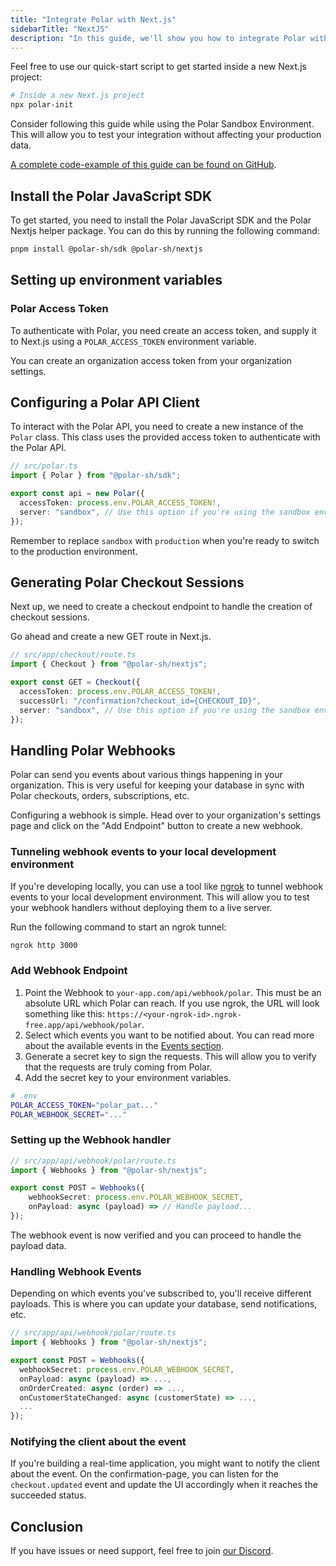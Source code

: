 ```yaml
---
title: "Integrate Polar with Next.js"
sidebarTitle: "NextJS"
description: "In this guide, we'll show you how to integrate Polar with Next.js."
---
```


Feel free to use our quick-start script to get started inside a new Next.js project:

```bash
# Inside a new Next.js project
npx polar-init
```

Consider following this guide while using the Polar Sandbox Environment. This will allow you to test your integration without affecting your production data.

[A complete code-example of this guide can be found on GitHub](https://github.com/polarsource/polar-next).

## Install the Polar JavaScript SDK

To get started, you need to install the Polar JavaScript SDK and the Polar Nextjs helper package. You can do this by running the following command:

```bash
pnpm install @polar-sh/sdk @polar-sh/nextjs
```

## Setting up environment variables

### Polar Access Token

To authenticate with Polar, you need create an access token, and supply it to Next.js using a `POLAR_ACCESS_TOKEN` environment variable.

You can create an organization access token from your organization settings.

## Configuring a Polar API Client

To interact with the Polar API, you need to create a new instance of the `Polar` class. This class uses the provided access token to authenticate with the Polar API.

```typescript
// src/polar.ts
import { Polar } from "@polar-sh/sdk";

export const api = new Polar({
  accessToken: process.env.POLAR_ACCESS_TOKEN!,
  server: "sandbox", // Use this option if you're using the sandbox environment - else use 'production' or omit the parameter
});
```

Remember to replace `sandbox` with `production` when you're ready to switch to the production environment.

## Generating Polar Checkout Sessions

Next up, we need to create a checkout endpoint to handle the creation of checkout sessions.

Go ahead and create a new GET route in Next.js.

```typescript
// src/app/checkout/route.ts
import { Checkout } from "@polar-sh/nextjs";

export const GET = Checkout({
  accessToken: process.env.POLAR_ACCESS_TOKEN!,
  successUrl: "/confirmation?checkout_id={CHECKOUT_ID}",
  server: "sandbox", // Use this option if you're using the sandbox environment - else use 'production' or omit the parameter
});
```

## Handling Polar Webhooks

Polar can send you events about various things happening in your organization. This is very useful for keeping your database in sync with Polar checkouts, orders, subscriptions, etc.

Configuring a webhook is simple. Head over to your organization's settings page and click on the "Add Endpoint" button to create a new webhook.

### Tunneling webhook events to your local development environment

If you're developing locally, you can use a tool like [ngrok](https://ngrok.com/) to tunnel webhook events to your local development environment. This will allow you to test your webhook handlers without deploying them to a live server.

Run the following command to start an ngrok tunnel:

```bash
ngrok http 3000
```

### Add Webhook Endpoint

1. Point the Webhook to `your-app.com/api/webhook/polar`. This must be an absolute URL which Polar can reach. If you use ngrok, the URL will look something like this: `https://<your-ngrok-id>.ngrok-free.app/api/webhook/polar`.
2. Select which events you want to be notified about. You can read more about the available events in the [Events section](/api-reference#webhooks).
3. Generate a secret key to sign the requests. This will allow you to verify that the requests are truly coming from Polar.
4. Add the secret key to your environment variables.

```bash
# .env
POLAR_ACCESS_TOKEN="polar_pat..."
POLAR_WEBHOOK_SECRET="..."
```

### Setting up the Webhook handler

```typescript
// src/app/api/webhook/polar/route.ts
import { Webhooks } from "@polar-sh/nextjs";

export const POST = Webhooks({
	webhookSecret: process.env.POLAR_WEBHOOK_SECRET,
	onPayload: async (payload) => // Handle payload...
});
```

The webhook event is now verified and you can proceed to handle the payload data.

### Handling Webhook Events

Depending on which events you've subscribed to, you'll receive different payloads. This is where you can update your database, send notifications, etc.

```typescript
// src/app/api/webhook/polar/route.ts
import { Webhooks } from "@polar-sh/nextjs";

export const POST = Webhooks({
  webhookSecret: process.env.POLAR_WEBHOOK_SECRET,
  onPayload: async (payload) => ...,
  onOrderCreated: async (order) => ...,
  onCustomerStateChanged: async (customerState) => ...,
  ...
});
```

### Notifying the client about the event

If you're building a real-time application, you might want to notify the client about the event. On the confirmation-page, you can listen for the `checkout.updated` event and update the UI accordingly when it reaches the succeeded status.

## Conclusion

If you have issues or need support, feel free to join [our Discord](https://discord.gg/Pnhfz3UThd).
